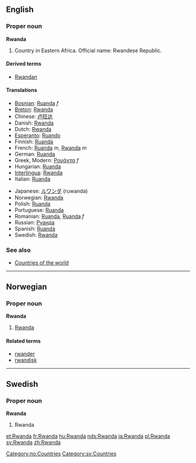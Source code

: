 ==English==
===Proper noun===
{{wikipedia}}
'''Rwanda'''
# Country in Eastern Africa. Official name: Rwandese Republic.

====Derived terms====
*[[Rwandan]]

====Translations====
{{top}}
*[[Bosnian]]: [[Ruanda#Bosnian|Ruanda]] ''f''
*[[Breton]]: [[Rwanda#Breton|Rwanda]]
*Chinese: [[卢旺达]]
*Danish: [[Rwanda#Danish|Rwanda]]
*Dutch: [[Rwanda#Dutch|Rwanda]]
*[[Esperanto]]: [[Ruando]]
*Finnish: [[Ruanda#Finnish|Ruanda]]
*French: [[Ruanda#French|Ruanda]] ''m'', [[Rwanda#French|Rwanda]] ''m''
*German: [[Ruanda#German|Ruanda]]
*Greek, Modern: [[Ρουάντα]] ''f''
*Hungarian: [[Ruanda#Hungarian|Ruanda]]
*[[Interlingua]]: [[Rwanda#Interlingua|Rwanda]]
*Italian: [[Ruanda#Italian|Ruanda]]
{{mid}}
*Japanese: [[ルワンダ]] (ruwanda)
*Norwegian: [[#Norwegian|Rwanda]]
*Polish: [[Ruanda#Polish|Ruanda]]
*Portuguese: [[Ruanda#Portuguese|Ruanda]]
*Romanian: [[Ruanda#Romanian|Ruanda]], [[Rwanda#Romanian|Ruanda]] ''f''
*Russian: [[Руанда]]
*Spanish: [[Ruanda#Spanish|Ruanda]]
*Swedish: [[Rwanda#Swedish|Rwanda]]
{{bottom}}

===See also===
* [[Countries of the world]]

----
==Norwegian==
===Proper noun===
[[Category:no:Countries]]
'''Rwanda'''
#[[#English|Rwanda]]
====Related terms====
*[[rwander]]
*[[rwandisk]]

----
==Swedish==
===Proper noun===
'''Rwanda'''
#Rwanda

[[Category:sv:Countries]]

[[et:Rwanda]]
[[fr:Rwanda]]
[[hu:Rwanda]]
[[nds:Rwanda]]
[[ja:Rwanda]]
[[pl:Rwanda]]
[[sv:Rwanda]]
[[zh:Rwanda]]